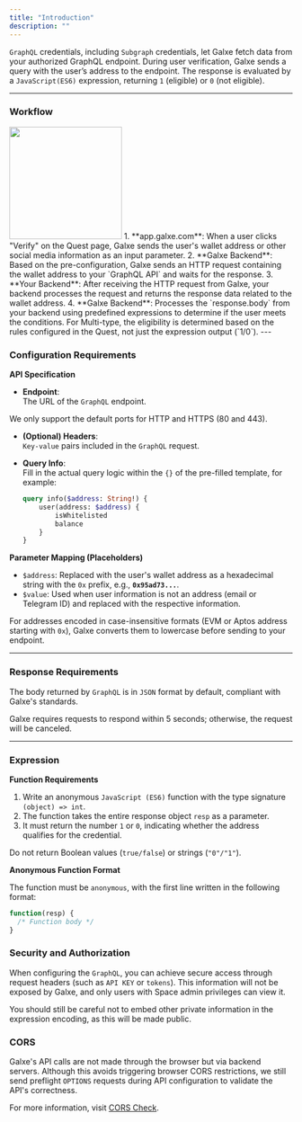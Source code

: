 ```yaml
---
title: "Introduction"
description: ""
---
```

`GraphQL` credentials, including `Subgraph` credentials, let Galxe fetch data from your authorized GraphQL endpoint. During user verification, Galxe sends a query with the user’s address to the endpoint. The response is evaluated by a `JavaScript(ES6)` expression, returning `1` (eligible) or `0` (not eligible).

---

### **Workflow**
<img height="200" src="../../../images/cred/cred-rest-workflow.png" />
1. **app.galxe.com**: When a user clicks "Verify" on the Quest page, Galxe sends the user's wallet address or other social media information as an input parameter.
2. **Galxe Backend**: Based on the pre-configuration, Galxe sends an HTTP request containing the wallet address to your `GraphQL API` and waits for the response.
3. **Your Backend**: After receiving the HTTP request from Galxe, your backend processes the request and returns the response data related to the wallet address.
4. **Galxe Backend**: Processes the `response.body` from your backend using predefined expressions to determine if the user meets the conditions.
<Note>For Multi-type, the eligibility is determined based on the rules configured in the Quest, not just the expression output (`1/0`).</Note>
---

### **Configuration Requirements**

**API Specification**

- **Endpoint**:  
  The URL of the `GraphQL` endpoint.

<Note>We only support the default ports for HTTP and HTTPS (80 and 443).</Note>

- **(Optional) Headers**:  
  `Key-value` pairs included in the `GraphQL` request.

- **Query Info**:  
   Fill in the actual query logic within the `{}` of the pre-filled template, for example:
     ```graphql
     query info($address: String!) {
         user(address: $address) {
             isWhitelisted
             balance
         }
     }
     ```

**Parameter Mapping (Placeholders)**

- `$address`: Replaced with the user's wallet address as a hexadecimal string with the `0x` prefix, e.g., **`0x95ad73...`**.
- `$value`: Used when user information is not an address (email or Telegram ID) and replaced with the respective information.

<Warning>For addresses encoded in case-insensitive formats (EVM or Aptos address starting with `0x`), Galxe converts them to lowercase before sending to your endpoint.</Warning>

---

### **Response Requirements**
The body returned by `GraphQL` is in `JSON` format by default, compliant with Galxe's standards.

<Warning>Galxe requires requests to respond within 5 seconds; otherwise, the request will be canceled.</Warning>

---

### **Expression**

**Function Requirements**

1. Write an anonymous `JavaScript (ES6)` function with the type signature `(object) => int`.
2. The function takes the entire response object `resp` as a parameter.
3. It must return the number `1` or `0`, indicating whether the address qualifies for the credential.

<Warning>Do not return Boolean values (`true/false`) or strings (`"0"/"1"`).</Warning>

**Anonymous Function Format**

The function must be `anonymous`, with the first line written in the following format:

```javascript
function(resp) {
  /* Function body */
}
```

### **Security and Authorization**
When configuring the `GraphQL`, you can achieve secure access through request headers (such as `API KEY` or `tokens`). This information will not be exposed by Galxe, and only users with Space admin privileges can view it.

<Warning>You should still be careful not to embed other private information in the expression encoding, as this will be made public.</Warning>

### **CORS**

Galxe's API calls are not made through the browser but via backend servers. Although this avoids triggering browser CORS restrictions, we still send preflight `OPTIONS` requests during API configuration to validate the API's correctness.

<Tip>For more information, visit [CORS Check](/quest/credential-api/overview/cross-domain-check).</Tip>
